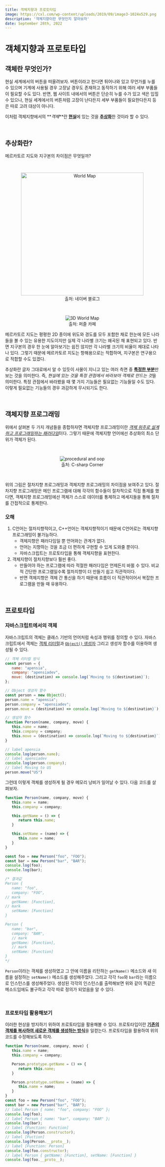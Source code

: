 ```yaml
---
title: 객체지향과 프로토타입
image: https://cxl.com/wp-content/uploads/2019/09/image3-1024x529.png
description: '객체지향이란 무엇인지 알아보자'
date: September 28th, 2022
---
```



# 객체지향과 프로토타입

## 객체란 무엇인가?

현실 세계에서의 버튼을 떠올려보자. 버튼이라고 한다면 튀어나와 있고 무언가를 누를 수 있으며 기계에 사용될 경우 고장날 경우도 존재하고 동작하기 위해 여러 세부 부품들이 필요할 수도 있다.
반면, 웹 사이트 내에서의 버튼은 단순히 누를 수가 있고 색은 입힐 수 있으나, 현실 세계에서의 버튼처럼 고장이 난다든지 세부 부품들이 필요한다든지 등은 따로 고려 대상이 아니다.

이처럼 객체지향에서의 **_객체_**란 <ins>**현실**</ins>에 있는 것을 <ins>**추상화**</ins>한 것이라 할 수 있다.

<br/>

## 추상화란?

메르카토르 지도와 지구본의 차이점은 무엇일까?

<br/>

<center>
    <figure>
        <img width="400" src="https://mblogthumb-phinf.pstatic.net/MjAxNzAzMjFfMTEw/MDAxNDkwMDcyNjg3OTkx.30SP5GZkdwbHSjCTyK0QFEk3wFBXyESpEBzfo9g5zW8g.alNR74Agmo6sHbqwx9vnSh3N5jrIA7khYK0lEYNvhzAg.JPEG.thirdbad/theworld-jise-M.jpg?type=w2" alt=" World Map" />
        <figcaption>출처: 네이버 블로그</figcaption>
    </figure>
</center>

<br/>

<center>
    <figure>
        <img src="http://puzzlecafe.co.kr/data/item/WI006_m" alt="3D World Map" />
        <figcaption>출처: 퍼즐 카페</figcaption>
    </figure>
</center>

메르카토르 지도는 평평한 2D 종이에 위도와 경도를 모두 포함한 채로 한눈에 모든 나라들을 볼 수 있는 유용한 지도이지만 실제 각 나라별 크기는 왜곡된 채 표현되고 있다.
반면 지구본의 경우 한 눈에 알아보기는 쉽진 않지만 각 나라별 크기의 비율이 제대로 나타나 있다.
그렇기 때문에 메르카토르 지도는 항해용으로는 적합하며, 지구본은 연구용으로 적합할 수도 있겠다.

추상화란 글자 그대로에서 알 수 있듯이 사물이 지니고 있는 여러 측면 중 <ins>**특정한 부분**</ins>만 보는 것을 의미한다.
즉, *현실에 있는 것을 특정 관점에서 바라보아 객체로 만드는 것*을 의미한다.
특정 관점에서 바라봤을 때 몇 가지 기능들은 필요없는 기능들일 수도 있다. 이렇게 필요없는 기능들의 경우 과감하게 무시되기도 한다.

<br/>

## 객체지향 프로그래밍

위에서 살펴본 두 가지 개념들을 종합하자면 객체지향 프로그래밍이란 <ins>_객체 위주로 설계하고 프로그래밍하는 패러다임_</ins>이다.
그렇기 때문에 객체지향 언어에선 추상화의 최소 단위가 객체가 된다.

<br/>

<center>
    <figure>
        <img src="https://csharpcorner-mindcrackerinc.netdna-ssl.com/UploadFile/8a67c0/oops-vs-procedural-programming/Images/OOPs%20Vs%20Procedural%20Programming.jpg" alt="procedural and oop" />
        <figcaption>출처: C-sharp Corner</figcaption>
    </figure>
</center>

<br/>

위의 그림은 절차지향 프로그래밍과 객체지향 프로그래밍의 차이점을 보여주고 있다.
절차지향 프로그래밍은 메인 프로그램에 대해 각각의 함수들이 절차적으로 직접 통제를 했다면,
객체지향 프로그래밍에선 객체가 스스로 데이터를 통제하고 메세지들을 통해 절차를 간접적으로 통제한다.

### 오해

1. C언어는 절차지향적이고, C++언어는 객체지향적이기 때문에 C언어로는 객체지향 프로그래밍이 불가능하다.
   - 객체지향은 패러다임일 뿐 언어와는 관계가 없다.
   - 언어는 지향하는 것을 조금 더 편하게 구현할 수 있게 도와줄 뿐이다.
   - 자바스크립트는 프로토타입을 통해 객체지향을 표현한다.
2. 객체지향이 절차지향보다 훨씬 좋다.
   - 만들어야 하는 프로그램에 따라 적절한 패러다임은 언제든지 바뀔 수 있다. 비교적 간단한 프로그램일수록 절차지향이 더 만들기 쉽고 직관적이다.
   - 반면 객체지향은 객체 간 통신을 하기 때문에 흐름이 더 직관적이어서 복잡한 프로그램을 만들 때 유용하다.

<br/>

## 프로토타입

### 자바스크립트에서의 객체

자바스크립트의 객체는 클래스 기반의 언어처럼 속성과 행위를 정의할 수 있다.
자바스크립트에서 객체는 <a href="https://developer.mozilla.org/ko/docs/Web/JavaScript/Reference/Operators/Object_initializer#%EC%84%A4%EB%AA%85" target="_blank">객체 리터럴</a>과 <a href="https://developer.mozilla.org/en-US/docs/Web/JavaScript/Reference/Global_Objects/Object/Object" target="_blank"><code>Object()</code> 생성자</a>
그리고 생성자 함수를 이용하여 생성될 수 있다.

```js
// 객체 리터럴 방식
const person = {
   name: "apensia",
   company: "apensiadev",
   move: (destination) => console.log(`Moving to ${destination}`);
};

// Object 생성자 함수
const person = new Object();
person.name = "apensia";
person.company = "apensiadev";
person.move = (destination) => console.log(`Moving to ${destination}`);

// 생성자 함수
function Person(name, company, move) {
   this.name = name;
   this.company = company;
   this.move = (destination) => console.log(`Moving to ${destination}`);
}

// label apensia
console.log(person.name);
// label apensiadev
console.log(person.company);
// label Moving to US
person.move("US")
```

그런데 이렇게 객체를 생성하게 될 경우 메모리 낭비가 일어날 수 있다. 다음 코드를 살펴보자.

```js
function Person(name, company, move) {
   this.name = name;
   this.company = company;

   this.getName = () => {
      return this.name;
   }

   this.setName = (name) => {
      this.name = name;
   }
}

const foo = new Person("foo", "FOO");
const bar = new Person("bar", "BAR");
console.log(foo);
console.log(bar);

/* 결과값
Person {
   name: "foo",
   company: "FOO",
// mark
   getName: [Function],
// mark
   setName: [Function]
}

Person {
   name: "bar",
   company: "BAR",
   // mark
   getName: [Function],
   // mark
   setName: [Function]
}
*/
```

`Person`이라는 객체를 생성하였고 그 안에 이름을 리턴하는 `getName()` 메소드와 새 이름을 설정하는 `setName()` 메소드를 생성해주었다.
그리고 각각 `foo`와 `bar`라는 이름으로 인스턴스를 생성해주었다.
생성된 각각의 인스턴스를 출력해보면 위와 같이 똑같은 메소드임에도 불구하고 각각 따로 정의가 되었음을 알 수 있다.

<br/>

### 프로토타입 활용해보기

이러한 현상을 방지하기 위하여 프로토타입을 활용해볼 수 있다. 프로토타입이란 <ins>**기존의 객체를 복사하여 새로운 객체를 생성하는 방식**</ins>을 일컫는다.
프로토타입을 활용하여 위의 코드를 수정해보도록 하자.

```js
function Person(name, company, move) {
   this.name = name;
   this.company = company;

   Person.prototype.getName = () => {
      return this.name;
   }

   Person.prototype.setName = (name) => {
      this.name = name;
   }
}
const foo = new Person("foo", "FOO");
const bar = new Person("bar", "BAR");
// label Person { name: "foo", company: "FOO" };
console.log(foo);
// label Person { name: "bar", company: "BAR" };
console.log(bar);
// label [Function: Function]
console.log(Person.constructor);
// label [Fuction]
console.log(Person.__proto__);
// label [Function: Person]
console.log(foo.constructor);
// label Person { getName: [Function], setName: [Function] }
console.log(foo.__proto__);
```
